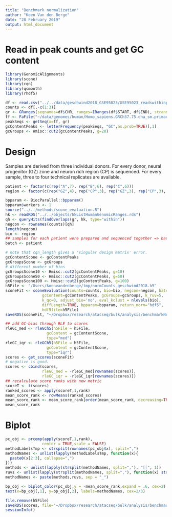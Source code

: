 ```yaml
---
title: "Benchmark normalization"
author: "Koen Van den Berge"
date: "28 February 2019"
output: html_document
---
```


# Read in peak counts and get GC content

```r
library(GenomicAlignments)
library(scone)
library(cqn)
library(qsmooth)
library(rhdf5)

df <- read.csv("../../data/geschwind2018_GSE95023/GSE95023_readswithinpeaks.csv.gz")
counts <- df[,-c(1:3)]
gr <- GRanges(seqnames=df$CHR, ranges=IRanges(df$START, df$END), strand="*", mcols=counts)
ff <- FaFile("~/data/genomes/human/Homo_sapiens.GRCh37.75.dna_sm.primary_assembly.fa")
peakSeqs <- getSeq(x=ff, gr)
gcContentPeaks <- letterFrequency(peakSeqs, "GC",as.prob=TRUE)[,1]
gcGroups <- Hmisc::cut2(gcContentPeaks, g=20)
```

# Design

Samples are derived from three individual donors.
For every donor, neural progenitor (GZ) zone and neuron rich region (CP) is sequenced.
For every sample, three to four technical replicates are available.

```r
patient <- factor(c(rep("A",7), rep("B",6), rep("C",6)))
region <- factor(c(rep("GZ",4), rep("CP",3), rep("GZ",3), rep("CP",3), rep("GZ",3), rep("CP",3)))
```



```r
bpparam <- BiocParallel::bpparam()
bpparam$workers <- 1
source("../../methods/scone_evaluation.R")
hk <- readRDS("../../objects/hkListHumanGenomicRanges.rds")
qh <- queryHits(findOverlaps(gr, hk, type="within"))
negcon <- rownames(counts)[qh]
length(negcon)
bio <- region 
## samples for each patient were prepared and sequenced together => batch = patient effect
batch <- patient

# note that cqn_length gives a 'singular design matrix' error.
gcContentScone <- gcContentPeaks
gcGroupsScone <- gcGroups
# different number of bins
gcGroupsScone10 <- Hmisc::cut2(gcContentPeaks, g=10)
gcGroupsScone50 <- Hmisc::cut2(gcContentPeaks, g=50)
gcGroupsScone100 <- Hmisc::cut2(gcContentPeaks, g=100)
h5File <- "/Users/koenvandenberge/tmp/normCounts_geschwind2018.h5"
sconeFit <- sconeEvaluation(counts=counts, bio=bio, negcon=negcon, batch=batch, 
                gcContent=gcContentPeaks, gcGroups=gcGroups, k_ruv=5,
                k_qc=0, adjust_bio='no', eval_kclust = nlevels(bio),
                diffLength=TRUE, bpparam=bpparam, return_norm="hdf5",
                hdf5file=h5File)
saveRDS(sconeFit, "~/Dropbox/research/atacseq/bulk/analysis/benchmarkNormalization/geschwind2018_sconeFit.rds")

## add GC-bias through RLE to scores
rleGC_med <- rleGCh5(h5File = h5File, 
                  gcContent = gcContentScone,
                  type="med")
rleGC_iqr <- rleGCh5(h5File = h5File, 
                  gcContent = gcContentScone,
                  type="iqr")
scores <- get_scores(sconeFit)
# negative is good.
scores <- cbind(scores, 
                rleGC_med = -rleGC_med[rownames(scores)],
                rleGC_iqr = -rleGC_iqr[rownames(scores)])
## recalculate score ranks with new metric
scoreT <- t(scores)
ranked_scores <- apply(scoreT,1,rank)
mean_score_rank <- rowMeans(ranked_scores)
mean_score_rank <- mean_score_rank[order(mean_score_rank, decreasing=TRUE)]
mean_score_rank
```


# Biplot

```r
pc_obj <- prcomp(apply(scoreT,1,rank),
                center = TRUE,scale = FALSE)
methodLabelsTmp <- strsplit(rownames(pc_obj$x), split=",")
methodNames <- unlist(lapply(methodLabelsTmp, function(x){
  paste0(x[2:3], collapse=",")
}))
methods <- unlist(lapply(strsplit(methodNames, split=","), "[[", 1))
ruvs <- unlist(lapply(strsplit(methodNames, split=","), function(x) strsplit(x[2],split="_")))[seq(2,length(methodNames)*2, by=2)]
methodNames <- paste(methods,ruvs, sep = "_")

bp_obj <- biplot_color(pc_obj,y = -mean_score_rank,expand = .6, cex=2)
text(x=bp_obj[,1], y=bp_obj[,2], labels=methodNames, cex=2/3)
```


```r
file.remove(h5File)
saveRDS(scores, file="~/Dropbox/research/atacseq/bulk/analysis/benchmarkNormalization/geschwind2018_scores.rds")
sessionInfo()
```




